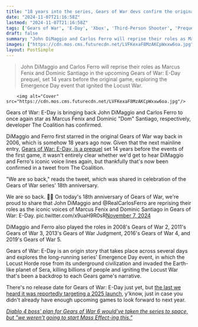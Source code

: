 ```yaml
---
title: "18 years into the series, Gears of War devs confirm the original Marcus and Dom actors are 'so back' for the prequel Gears of War: E-Day"
date: "2024-11-07T21:16:58Z"
lastmod: "2024-11-07T21:16:58Z"
tags: ['Gears of War', 'E-Day', 'Xbox', 'Third-Person Shooter', 'Prequel']
draft: false
summary: "John DiMaggio and Carlos Ferro will reprise their roles as Marcus Fenix and Dominic Santiago in the upcoming Gears of War: E-Day prequel, set 14 years before the original game, exploring the Emergence Day event that ignited the Locust War."
images: ["https://cdn.mos.cms.futurecdn.net/LVFKexaF8MzAKCpWxxw6oa.jpg"]
layout: PostSimple
---
```

> John DiMaggio and Carlos Ferro will reprise their roles as Marcus Fenix and Dominic Santiago in the upcoming Gears of War: E-Day prequel, set 14 years before the original game, exploring the Emergence Day event that ignited the Locust War.


        <img alt="Cover" src="https://cdn.mos.cms.futurecdn.net/LVFKexaF8MzAKCpWxxw6oa.jpg"/>
        
Gears of War: E-Day is bringing back John DiMaggio and Carlos Ferro to once again star as Marcus Fenix and Dominic "Dom" Santiago, respectively, developer The Coalition has confirmed.

DiMaggio and Ferro first starred in the original Gears of War way back in 2006, which is somehow 18 years ago now. Given that the next mainline entry, [Gears of War: E-Day, is a prequel](https://www.gamesradar.com/games/gears-of-war/gears-of-war-e-day-is-a-prequel-set-14-years-before-the-original-action-game-and-yes-dom-is-back/) set 14 years before the events of the first game, it wasn't entirely clear whether we'd get to hear DiMaggio and Ferro's iconic voice lines again, but thankfully that's now been confirmed in a tweet from The Coalition.

"We are so back," reads the tweet, which was shared in celebration of the Gears of War series' 18th anniversary.

We are so back. 🤜🤛 On today's 18th anniversary of Gears of War, we're proud to share that John DiMaggio and @RealCarlosFerro are reprising their roles as the iconic voices of Marcus Fenix and Dominic Santiago in Gears of War: E-Day. pic.twitter.com/x9uaH9R0sR[November 7, 2024](https://twitter.com/GearsofWar/status/1854584608223813638)

DiMaggio and Ferro also played the roles in 2008's Gears of War 2, 2011's Gears of War 3, 2013's Gears of War Judgment, 2016's Gears of War 4, and 2019's Gears of War 5. 

Gears of War: E-Day is an origin story that takes place across several days and explores the long-running series' Emergence Day event, in which the Locust Horde rose from its underground civilization and invaded the Earth-like planet of Sera, killing billions of people and igniting the Locust War that's been a backdrop to each Gears game's narrative.

There's no release date for Gears of War: E-Day just yet, but [the last we heard it was reportedly targeting a 2025 launch](https://www.gamesradar.com/games/gears-of-war/gears-of-war-e-day-is-reportedly-targeting-a-2025-release-just-in-case-next-year-wasnt-already-stacked-with-games/), y'know, just in case you didn't already have enough upcoming games to look forward to next year.

[<em>Diablo 4 boss' plan for Gears of War 6 would've taken the series to space, but "we weren't going to start Mass Effect-ing this."</em>](https://www.gamesradar.com/games/gears-of-war/diablo-4-boss-plan-for-gears-of-war-6-wouldve-taken-the-series-to-space-but-we-werent-going-to-start-mass-effect-ing-this/)
        